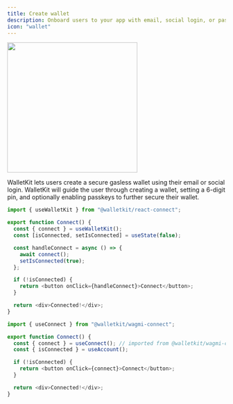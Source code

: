```yaml
---
title: Create wallet
description: Onboard users to your app with email, social login, or passkeys
icon: "wallet"
---
```


<Frame>
  <img width="300" noZoom src="/images/connect_create_wallet.png" />
</Frame>

WalletKit lets users create a secure gasless wallet using their email or social login. WalletKit will guide the user through creating a wallet, setting a 6-digit pin, and optionally enabling passkeys to further secure their wallet.

<CodeGroup>

```typescript React
import { useWalletKit } from "@walletkit/react-connect";

export function Connect() {
  const { connect } = useWalletKit();
  const [isConnected, setIsConnected] = useState(false);

  const handleConnect = async () => {
    await connect();
    setIsConnected(true);
  };

  if (!isConnected) {
    return <button onClick={handleConnect}>Connect</button>;
  }

  return <div>Connected!</div>;
}
```

```typescript wagmi
import { useConnect } from "@walletkit/wagmi-connect";

export function Connect() {
  const { connect } = useConnect(); // imported from @walletkit/wagmi-connect
  const { isConnected } = useAccount();

  if (!isConnected) {
    return <button onClick={connect}>Connect</button>;
  }

  return <div>Connected!</div>;
}
```

</CodeGroup>
